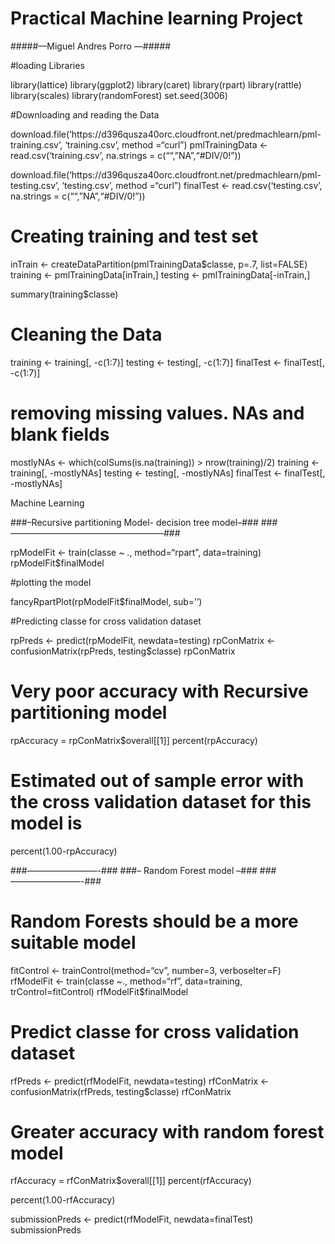 

# Practical Machine learning Project



#####---Miguel Andres Porro ---#####


#loading Libraries

library(lattice)
library(ggplot2)
library(caret)
library(rpart)
library(rattle)
library(scales)
library(randomForest)
set.seed(3006)


#Downloading and reading the Data 


download.file('https://d396qusza40orc.cloudfront.net/predmachlearn/pml-training.csv', 'training.csv', method ="curl")
pmlTrainingData <- read.csv('training.csv', na.strings = c("","NA","#DIV/0!"))


download.file('https://d396qusza40orc.cloudfront.net/predmachlearn/pml-testing.csv', 'testing.csv', method ="curl")
finalTest <- read.csv('testing.csv', na.strings = c("","NA","#DIV/0!"))



# Creating training and test set 


inTrain <- createDataPartition(pmlTrainingData$classe, p=.7, list=FALSE)
training <- pmlTrainingData[inTrain,]
testing <- pmlTrainingData[-inTrain,]

summary(training$classe)


# Cleaning the Data 


training <- training[, -c(1:7)]
testing <- testing[, -c(1:7)]
finalTest <- finalTest[, -c(1:7)]

# removing missing values. NAs and blank fields 

mostlyNAs <- which(colSums(is.na(training)) > nrow(training)/2)
training <- training[, -mostlyNAs]
testing <- testing[, -mostlyNAs]
finalTest <- finalTest[, -mostlyNAs]



######## Machine Learning ##########



###--Recursive partitioning Model- decision tree model--###
###-----------------------------------------------------###



rpModelFit <- train(classe ~ ., method="rpart", data=training)
rpModelFit$finalModel


#plotting the model 

fancyRpartPlot(rpModelFit$finalModel, sub='')

#Predicting classe for cross validation dataset

rpPreds <- predict(rpModelFit, newdata=testing)
rpConMatrix <- confusionMatrix(rpPreds, testing$classe)
rpConMatrix

# Very poor accuracy with Recursive partitioning model

rpAccuracy = rpConMatrix$overall[[1]]
percent(rpAccuracy)

# Estimated out of sample error with the cross validation dataset for this model is

percent(1.00-rpAccuracy)



###-------------------------###
###-- Random Forest model --###
###-------------------------###


# Random Forests should be a more suitable model


fitControl <- trainControl(method="cv", number=3, verboseIter=F)
rfModelFit <- train(classe ~., method="rf", data=training, trControl=fitControl)
rfModelFit$finalModel


# Predict classe for cross validation dataset

rfPreds <- predict(rfModelFit, newdata=testing)
rfConMatrix <- confusionMatrix(rfPreds, testing$classe)
rfConMatrix

# Greater accuracy with random forest model

rfAccuracy = rfConMatrix$overall[[1]]
percent(rfAccuracy)

percent(1.00-rfAccuracy)

submissionPreds <- predict(rfModelFit, newdata=finalTest)
submissionPreds
